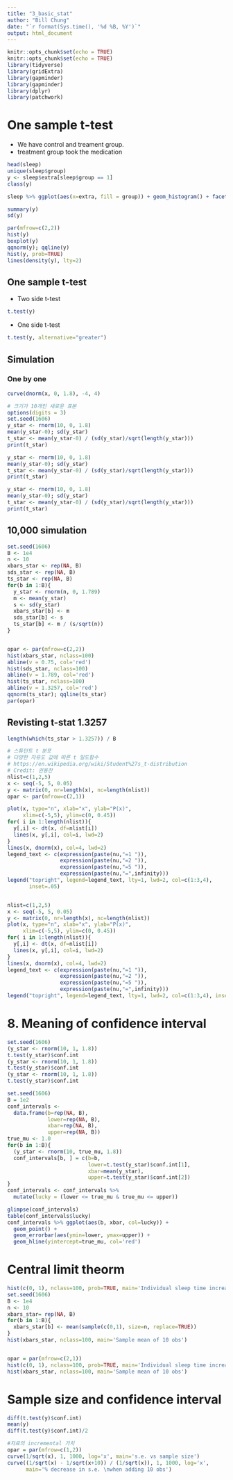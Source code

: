 ```yaml
---
title: "3_basic_stat"
author: "Bill Chung"
date: "`r format(Sys.time(), '%d %B, %Y')`"
output: html_document
---
```


```r
knitr::opts_chunk$set(echo = TRUE)
knitr::opts_chunk$set(echo = TRUE)
library(tidyverse)
library(gridExtra)
library(gapminder)
library(gapminder)
library(dplyr)
library(patchwork)
```


# One sample t-test 

- We have control and treament group.
- treatment group took the medication

```r
head(sleep)
unique(sleep$group)
y <- sleep$extra[sleep$group == 1]
class(y)

sleep %>% ggplot(aes(x=extra, fill = group)) + geom_histogram() + facet_grid(rows= vars(group))

summary(y)
sd(y)
```


```r
par(mfrow=c(2,2))
hist(y)
boxplot(y)
qqnorm(y); qqline(y)
hist(y, prob=TRUE)
lines(density(y), lty=2)
```

## One sample t-test

- Two side t-test
```r
t.test(y)
```

- One side t-test
```r
t.test(y, alternative="greater")
```

## Simulation

### One by one
```r
curve(dnorm(x, 0, 1.8), -4, 4)

# 크기가 10개인 새로운 표본
options(digits = 3)
set.seed(1606)
y_star <- rnorm(10, 0, 1.8)
mean(y_star-0); sd(y_star)
t_star <- mean(y_star-0) / (sd(y_star)/sqrt(length(y_star)))
print(t_star)

y_star <- rnorm(10, 0, 1.8)
mean(y_star-0); sd(y_star)
t_star <- mean(y_star-0) / (sd(y_star)/sqrt(length(y_star)))
print(t_star)

y_star <- rnorm(10, 0, 1.8)
mean(y_star-0); sd(y_star)
t_star <- mean(y_star-0) / (sd(y_star)/sqrt(length(y_star)))
print(t_star)
```

## 10,000 simulation

```r
set.seed(1606)
B <- 1e4
n <- 10
xbars_star <- rep(NA, B)
sds_star <- rep(NA, B)
ts_star <- rep(NA, B)
for(b in 1:B){
  y_star <- rnorm(n, 0, 1.789)
  m <- mean(y_star)
  s <- sd(y_star)
  xbars_star[b] <- m
  sds_star[b] <- s
  ts_star[b] <- m / (s/sqrt(n))
}


opar <- par(mfrow=c(2,2))
hist(xbars_star, nclass=100)
abline(v = 0.75, col='red')
hist(sds_star, nclass=100)
abline(v = 1.789, col='red')
hist(ts_star, nclass=100)
abline(v = 1.3257, col='red')
qqnorm(ts_star); qqline(ts_star)
par(opar)
```




## Revisting t-stat 1.3257

```r
length(which(ts_star > 1.3257)) / B

# 스튜던트 t 분포
# 다양한 자유도 값에 따른 t 밀도함수
# https://en.wikipedia.org/wiki/Student%27s_t-distribution
# Credit: 권용찬
nlist=c(1,2,5)
x <- seq(-5, 5, 0.05)
y <- matrix(0, nr=length(x), nc=length(nlist))
opar <- par(mfrow=c(2,1))

plot(x, type="n", xlab="x", ylab="P(x)",
     xlim=c(-5,5), ylim=c(0, 0.45))
for( i in 1:length(nlist)){
  y[,i] <- dt(x, df=nlist[i])
  lines(x, y[,i], col=i, lwd=2)
}
lines(x, dnorm(x), col=4, lwd=2)
legend_text <- c(expression(paste(nu,"=1 ")),
                 expression(paste(nu,"=2 ")),
                 expression(paste(nu,"=5 ")),
                 expression(paste(nu,"=",infinity)))
legend("topright", legend=legend_text, lty=1, lwd=2, col=c(1:3,4),
       inset=.05)


nlist=c(1,2,5)
x <- seq(-5, 5, 0.05)
y <- matrix(0, nr=length(x), nc=length(nlist))
plot(x, type="n", xlab="x", ylab="P(x)",
     xlim=c(-5,5), ylim=c(0, 0.45))
for( i in 1:length(nlist)){
  y[,i] <- dt(x, df=nlist[i])
  lines(x, y[,i], col=i, lwd=2)
}
lines(x, dnorm(x), col=4, lwd=2)
legend_text <- c(expression(paste(nu,"=1 ")),
                 expression(paste(nu,"=2 ")),
                 expression(paste(nu,"=5 ")),
                 expression(paste(nu,"=",infinity)))
legend("topright", legend=legend_text, lty=1, lwd=2, col=c(1:3,4), inset=.05)
```



# 8. Meaning of confidence interval

```r
set.seed(1606)
(y_star <- rnorm(10, 1, 1.8))
t.test(y_star)$conf.int
(y_star <- rnorm(10, 1, 1.8))
t.test(y_star)$conf.int
(y_star <- rnorm(10, 1, 1.8))
t.test(y_star)$conf.int
```


```r
set.seed(1606)
B = 1e2
conf_intervals <-
  data.frame(b=rep(NA, B),
             lower=rep(NA, B),
             xbar=rep(NA, B),
             upper=rep(NA, B))
true_mu <- 1.0
for(b in 1:B){
  (y_star <- rnorm(10, true_mu, 1.8))
  conf_intervals[b, ] = c(b=b,
                          lower=t.test(y_star)$conf.int[1],
                          xbar=mean(y_star),
                          upper=t.test(y_star)$conf.int[2])
}
conf_intervals <- conf_intervals %>%
  mutate(lucky = (lower <= true_mu & true_mu <= upper))

glimpse(conf_intervals)
table(conf_intervals$lucky)
conf_intervals %>% ggplot(aes(b, xbar, col=lucky)) +
  geom_point() +
  geom_errorbar(aes(ymin=lower, ymax=upper)) +
  geom_hline(yintercept=true_mu, col='red')
```



# Central limit theorm

```r
hist(c(0, 1), nclass=100, prob=TRUE, main='Individual sleep time increase')
set.seed(1606)
B <- 1e4
n <- 10
xbars_star= rep(NA, B)
for(b in 1:B){
  xbars_star[b] <- mean(sample(c(0,1), size=n, replace=TRUE))
}
hist(xbars_star, nclass=100, main='Sample mean of 10 obs')


opar = par(mfrow=c(2,1))
hist(c(0, 1), nclass=100, prob=TRUE, main='Individual sleep time increase')
hist(xbars_star, nclass=100, main='Sample mean of 10 obs')
```

# Sample size and confidence interval

```r
diff(t.test(y)$conf.int)
mean(y)
diff(t.test(y)$conf.int)/2
```

```r
#자료의 incremental 가치
opar = par(mfrow=c(1,2))
curve(1/sqrt(x), 1, 1000, log='x', main='s.e. vs sample size')
curve((1/sqrt(x) - 1/sqrt(x+10)) / (1/sqrt(x)), 1, 1000, log='x',
      main='% decrease in s.e. \nwhen adding 10 obs')
```
